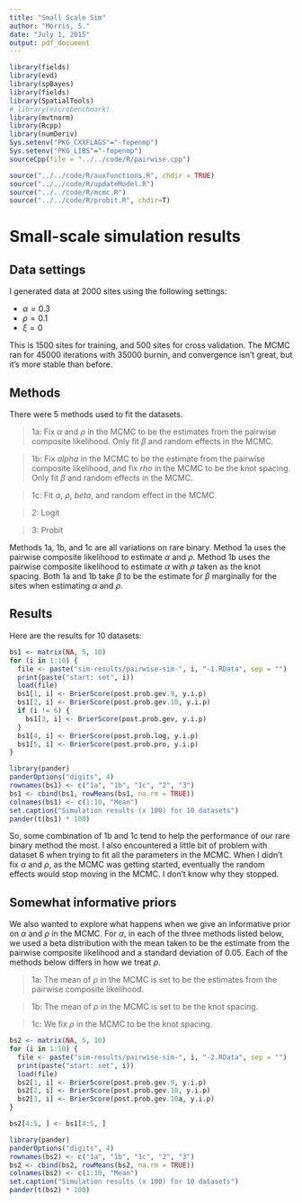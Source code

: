 ```yaml
---
title: "Small Scale Sim"
author: "Morris, S."
date: "July 1, 2015"
output: pdf_document
---
```

```r
library(fields)
library(evd)
library(spBayes)
library(fields)
library(SpatialTools)
# library(microbenchmark)
library(mvtnorm)
library(Rcpp)
library(numDeriv)
Sys.setenv("PKG_CXXFLAGS"="-fopenmp")
Sys.setenv("PKG_LIBS"="-fopenmp")
sourceCpp(file = "../../code/R/pairwise.cpp")

source("../../code/R/auxfunctions.R", chdir = TRUE)
source("../../code/R/updateModel.R")
source("../../code/R/mcmc.R")
source("../../code/R/probit.R", chdir=T)
```

# Small-scale simulation results

## Data settings

I generated data at 2000 sites using the following settings:

* $\alpha = 0.3$
* $\rho = 0.1$
* $\xi = 0$

This is 1500 sites for training, and 500 sites for cross validation.
The MCMC ran for 45000 iterations with 35000 burnin, and convergence isn't great, but it's more stable than before.

## Methods

There were 5 methods used to fit the datasets.

>  1a: Fix $\alpha$ and $\rho$ in the MCMC to be the estimates from the pairwise composite likelihood. Only fit $\beta$ and random effects in the MCMC.

> 1b: Fix $alpha$ in the MCMC to be the estimate from the pairwise composite likelihood, and fix $rho$ in the MCMC to be the knot spacing. Only fit $\beta$ and random effects in the MCMC.

> 1c: Fit $\alpha$, $\rho$, $beta$, and random effect in the MCMC.

> 2: Logit

> 3: Probit

Methods 1a, 1b, and 1c are all variations on rare binary.
Method 1a uses the pairwise composite likelihood to estimate $\alpha$ and $\rho$.
Method 1b uses the pairwise composite likelihood to estimate $\alpha$ with $\rho$ taken as the knot spacing.
Both 1a and 1b take $\beta$ to be the estimate for $\beta$ marginally for the sites when estimating $\alpha$ and $\rho$.

\newpage

## Results 

Here are the results for 10 datasets:

```r
bs1 <- matrix(NA, 5, 10)
for (i in 1:10) {
  file <- paste("sim-results/pairwise-sim-", i, "-1.RData", sep = "")
  print(paste("start: set", i))
  load(file)
  bs1[1, i] <- BrierScore(post.prob.gev.9, y.i.p)
  bs1[2, i] <- BrierScore(post.prob.gev.10, y.i.p)
  if (i != 6) {
    bs1[3, i] <- BrierScore(post.prob.gev, y.i.p)
  }
  bs1[4, i] <- BrierScore(post.prob.log, y.i.p)
  bs1[5, i] <- BrierScore(post.prob.pro, y.i.p)
}
```

\scriptsize
```r
library(pander)
panderOptions("digits", 4)
rownames(bs1) <- c("1a", "1b", "1c", "2", "3")
bs1 <- cbind(bs1, rowMeans(bs1, na.rm = TRUE))
colnames(bs1) <- c(1:10, "Mean")
set.caption("Simulation results (x 100) for 10 datasets")
pander(t(bs1) * 100)
```

\normalsize
So, some combination of 1b and 1c tend to help the performance of our rare binary method the most.
I also encountered a little bit of problem with dataset 6 when trying to fit all the parameters in the MCMC.
When I didn't fix $\alpha$ and $\rho$, as the MCMC was getting started, eventually the random effects would stop moving in the MCMC.
I don't know why they stopped.

## Somewhat informative priors

We also wanted to explore what happens when we give an informative prior on $\alpha$ and $\rho$ in the MCMC.
For $\alpha$, in each of the three methods listed below, we used a beta distribution with the mean taken to be the estimate from the pairwise composite likelihood and a standard deviation of 0.05.
Each of the methods below differs in how we treat $\rho$.

>  1a: The mean of $\rho$ in the MCMC is set to be the estimates from the pairwise composite likelihood.

> 1b: The mean of $\rho$ in the MCMC is set to be the knot spacing.

> 1c: We fix $\rho$ in the MCMC to be the knot spacing.

```r
bs2 <- matrix(NA, 5, 10)
for (i in 1:10) {
  file <- paste("sim-results/pairwise-sim-", i, "-2.RData", sep = "")
  print(paste("start: set", i))
  load(file)
  bs2[1, i] <- BrierScore(post.prob.gev.9, y.i.p)
  bs2[2, i] <- BrierScore(post.prob.gev.10, y.i.p)
  bs2[3, i] <- BrierScore(post.prob.gev.10a, y.i.p)
}

bs2[4:5, ] <- bs1[4:5, ]
```

\scriptsize
```r
library(pander)
panderOptions("digits", 4)
rownames(bs2) <- c("1a", "1b", "1c", "2", "3")
bs2 <- cbind(bs2, rowMeans(bs2, na.rm = TRUE))
colnames(bs2) <- c(1:10, "Mean")
set.caption("Simulation results (x 100) for 10 datasets")
pander(t(bs2) * 100)
```
